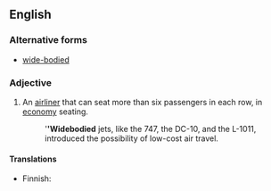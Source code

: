 ==English==

===Alternative forms===
* [[wide-bodied]]

===Adjective===
{{en-adj}}

# {{lb|en|aeronautics}} An [[airliner]] that can seat more than six passengers in each row, in [[economy]] seating.
#: '''''Widebodied''' jets, like the 747, the DC-10, and the L-1011, introduced the possibility of low-cost air travel.

====Translations====
{{trans-top|An airliner that can seat more than six passengers in each row, in economy seating.}}
* Finnish: {{t|fi|leveärunkoinen}}
{{trans-mid}}
{{trans-bottom}}
